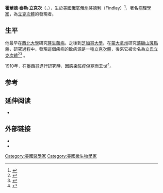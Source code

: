 {{Infobox scientist |name =霍華德·泰勒·立克次<br />（Howard Taylor Ricketts）
 |image             =Ricketts_Howard_Taylor_1871-1910.jpg
 |image_size       =
 |caption           =霍華德·泰勒·立克次（Howard Taylor Ricketts）
 |birth_date        =1871年2月9日
 |birth_place       =[[俄亥俄州|俄亥俄州]][[芬德利|芬德利]]
 |death_date        =1910年5月3日(39歲)
 |death_place       =[[墨西哥|墨西哥]][[墨西哥市|墨西哥市]]
 |residence         =
 |citizenship       =
 |nationality       =
 |ethnicity         =
 |field             =[[細菌學|細菌學]]
 |work_institutions =
 |alma_mater        =
 |doctoral_advisor  =
 |doctoral_students =
 |known_for         =[[芽生菌病|芽生菌病]]、[[芽孢桿菌屬|芽孢桿菌]]、[[斑疹傷寒|斑疹傷寒]]
 |author_abbrev_bot =
 |author_abbrev_zoo =
 |influences        =
 |influenced        =
 |prizes            =
 |footnotes         =
 |signature         = }}

'''霍華德·泰勒·立克次'''（{{lang-en|Howard Taylor Ricketts}}，{{bd|1871年|2月9日|1910年|5月3日|catIdx=Ricketts, Howard Taylor}}），生於[[美國|美國]][[俄亥俄州|俄亥俄州]][[芬德利|芬德利]]（Findlay）<ref name = RoID>{{Citation| last = Weiss| first = Emilio | last2 = Strauss | first2 = Bernard S. | coauthors = | title = The Life and Career of Howard Taylor Ricketts | work = | publisher =  The University of Chicago | journal = Reviews of Infectious Diseases | volume = 13 | issue = | pages = 1241–2 | date = 27 December 1990 | origyear = 1991 | url = http://cid.oxfordjournals.org/content/13/6/1241.full.pdf | format = PDF | doi = | accessdate = 28 April 2011}}</ref>，著名[[病理學|病理學家]]，為[[立克次體|立克次體]]的發現者。

==生平==
他最早在[[西北大学_(伊利诺州)|西北大學]]研究[[芽生菌病|芽生菌病]]。之後到[[芝加哥大學|芝加哥大學]]，在[[蒙大拿州|蒙大拿州]]研究[[落磯山斑點熱|落磯山斑點熱]]，研究過程中，發現這個疾病的致病源是一種[[立克次體|立克次體]]，後來它被命名為[[立氏立克次體|立氏立克次體]]<ref>{{Cite journal | last = Margulis | first = Lynn | authorlink =  | coauthors = Betsy Palmer Eldridge | title = What a Revelation Any Science Is! | journal = ASM News | volume = 71 | issue = 2 | pages = 65–70 | publisher = The American Society for Microbiology | location =  | year = 2005 | language =  | url = http://www.asm.org/asm/files/ccLibraryFiles/Filename/000000001350/znw00205000065.pdf | format = PDF | jstor =  | issn =  | doi =  | id =  | mr =  | zbl =  | jfm =  | accessdate = 28 April 2011 | deadurl = yes | archiveurl = https://web.archive.org/web/20110722231400/http://www.asm.org/asm/files/ccLibraryFiles/Filename/000000001350/znw00205000065.pdf | archivedate = 2011年7月22日 | df =  }}</ref><ref name="PrescotMicro">{{cite book|last1=Willey|first1=Joanne|last2=Sherwood|first2=Linda|last3=Woolverton|first3=Chris|title=Prescott's microbiology.|year=2010|publisher=McGraw-Hill Higher Education|location=New York|isbn=978-0077350130|edition=8th ed.}}</ref> 。

1910年，在[[墨西哥|墨西哥]]進行研究時，因感染[[斑疹傷寒|斑疹傷寒]]而去世<ref>{{Cite web | last = Enersen | first = Ole Daniel | authorlink =  | coauthors =  | title = Who Named It? A dictionary of medical eponyms | work =  | publisher =  | date = 1994–2011 | url = http://www.whonamedit.com/doctor.cfm/3334.html | format = website | doi =  | accessdate = 28 April 2011 | archive-date = 2017-09-20 | archive-url = https://web.archive.org/web/20170920045154/http://www.whonamedit.com/doctor.cfm/3334.html | dead-url = no }}</ref>。

==参考==
{{Reflist}}

==延伸阅读==
* {{cite journal|last1=Groß|first1=Dominik|last2=Schäfer|first2=Gereon|title=100th Anniversary of the death of Ricketts: Howard Taylor Ricketts (1871–1910). The namesake of the Rickettsiaceae family|journal=Microbes and Infection|date=1 January 2011|volume=13|issue=1|pages=10–13|doi=10.1016/j.micinf.2010.09.008}}

==外部链接==
* {{Cite web | last =  | first =  | authorlink =  | coauthors =  | title = Howard Taylor Ricketts: Memorial Address at University of Chicago (15 May 1910) by Ludvig Hektoen | work =  | publisher = Today in Science History | date = 1999–2011 | url = http://www.todayinsci.com/R/Ricketts_Howard/RickettsHoward-MemorialAddress.htm | format = website | doi =  | accessdate = 28 April 2011 | archive-date = 2016-10-24 | archive-url = https://web.archive.org/web/20161024222150/http://www.todayinsci.com/R/Ricketts_Howard/RickettsHoward-MemorialAddress.htm | dead-url = no }}
* {{Cite web | last = Ricketts | first = H.T. | authorlink =  | coauthors =  | title = A summary of investigations of the nature and means of transmission of Rocky Mountain Spotted Fever | work =  | publisher = Today in Science History | year = 1907 | url = http://www.todayinsci.com/R/Ricketts_Howard/RickettsHoward-Paper.htm | format = website | doi =  | accessdate = 28 April 2011 | archive-date = 2020-08-10 | archive-url = https://web.archive.org/web/20200810121513/https://todayinsci.com/R/Ricketts_Howard/RickettsHoward-Paper.htm | dead-url = no }}

{{Authority control}}
{{DEFAULTSORT:Ricketts, Howard Taylor}}
[[Category:美國醫學家|Category:美國醫學家]]
[[Category:美國微生物學家|Category:美國微生物學家]]